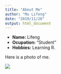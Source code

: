 ```yaml
---
title: "About Me"
author: "Mu Lifeng"
date: "2019/11/26"
output: html_document
---
```


- __Name:__ Lifeng
- __Ocupation:__ "Student"
- __Hobbies:__ Learning R. 

Here is a photo of me. 

![](me.jpg)
